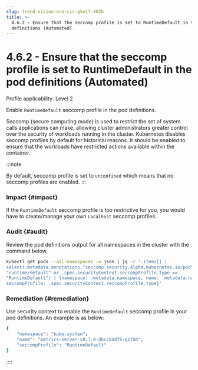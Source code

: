 ```yaml
---
slug: trend-vision-one-cis-gke17-462b
title: >-
  4.6.2 - Ensure that the seccomp profile is set to RuntimeDefault in the pod
  definitions (Automated)
---
```

# 4.6.2 - Ensure that the seccomp profile is set to RuntimeDefault in the pod definitions (Automated)

Profile applicability: Level 2

Enable `RuntimeDefault` seccomp profile in the pod definitions.

Seccomp (secure computing mode) is used to restrict the set of system calls applications can make, allowing cluster administrators greater control over the security of workloads running in the cluster. Kubernetes disables seccomp profiles by default for historical reasons. It should be enabled to ensure that the workloads have restricted actions available within the container.

:::note

By default, seccomp profile is set to `unconfined` which means that no seccomp profiles are enabled.
:::

### Impact {#impact}

If the `RuntimeDefault` seccomp profile is too restrictive for you, you would have to create/manage your own `Localhost` seccomp profiles.

### Audit {#audit}

Review the pod definitions output for all namespaces in the cluster with the command below.

```bash
kubectl get pods --all-namespaces -o json | jq -r '.items[] |
select(.metadata.annotations."seccomp.security.alpha.kubernetes.io/pod" ==
"runtime/default" or .spec.securityContext.seccompProfile.type ==
"RuntimeDefault") | {namespace: .metadata.namespace, name: .metadata.name,
seccompProfile: .spec.securityContext.seccompProfile.type}'
```

### Remediation {#remediation}

Use security context to enable the `RuntimeDefault` seccomp profile in your pod definitions. An example is as below:

```bash
{
    "namespace": "kube-system",
    "name": "metrics-server-v0.7.0-dbcc8ddf6-gz7d4",
    "seccompProfile": "RuntimeDefault"
}
```
::::
